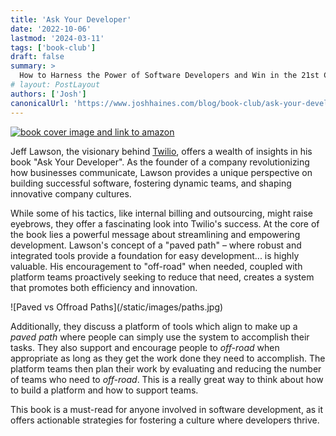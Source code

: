 ```yaml
---
title: 'Ask Your Developer'
date: '2022-10-06'
lastmod: '2024-03-11'
tags: ['book-club']
draft: false
summary: >
  How to Harness the Power of Software Developers and Win in the 21st Century
# layout: PostLayout
authors: ['Josh']
canonicalUrl: 'https://www.joshhaines.com/blog/book-club/ask-your-developer'
---
```


<div className="mx-auto w-1/3">
  <a href="https://www.amazon.com/Ask-Your-Developer-Software-Developers/dp/0063018292">
    <img
      alt="book cover image and link to amazon"
      src="https://m.media-amazon.com/images/I/516TQeaZpsL._SY445_SX342_.jpg"
    />
  </a>
</div>

Jeff Lawson, the visionary behind [Twilio](https://twilio.com), offers a wealth of insights in his book "Ask Your Developer". As the founder of a company revolutionizing how businesses communicate, Lawson provides a unique perspective on building successful software, fostering dynamic teams, and shaping innovative company cultures.

While some of his tactics, like internal billing and outsourcing, might raise eyebrows, they offer a fascinating look into Twilio's success. At the core of the book lies a powerful message about streamlining and empowering development. Lawson's concept of a "paved path" – where robust and integrated tools provide a foundation for easy development... is highly valuable. His encouragement to "off-road" when needed, coupled with platform teams proactively seeking to reduce that need, creates a system that promotes both efficiency and innovation.

<div className="-mx-2 flex flex-wrap justify-center overflow-hidden xl:-mx-2">
  <div className="my-1 w-full overflow-hidden px-2 xl:my-1 xl:w-1/2 xl:px-2">
    ![Paved vs Offroad Paths](/static/images/paths.jpg)
  </div>
</div>

Additionally, they discuss a platform of tools which align to make up a _paved path_ where people can simply use the system to accomplish their tasks. They also support and encourage people to _off-road_ when appropriate as long as they get the work done they need to accomplish. The platform teams then plan their work by evaluating and reducing the number of teams who need to _off-road_. This is a really great way to think about how to build a platform and how to support teams.

This book is a must-read for anyone involved in software development, as it offers actionable strategies for fostering a culture where developers thrive.
